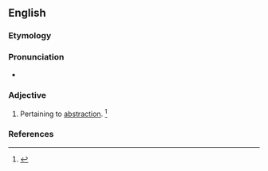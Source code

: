 ==English==

===Etymology===
{{suffix|en|abstraction|al}}

===Pronunciation===
* {{a|US}} {{IPA|en|/æbˈstɹæk.ʃnl̩/|/æbˈstɹæk.ʃn̩.l̩/}}

===Adjective===
{{en-adj}}

# Pertaining to [[abstraction]]. {{defdate|First attested in the mid 19<sup>th</sup> century.}}<ref name=SOED>{{R:SOED5|page=10}}</ref>

===References===
<references/>